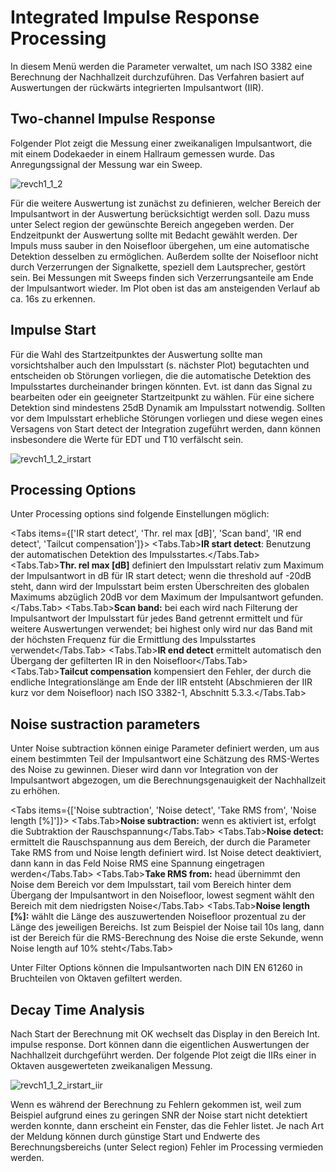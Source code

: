 # Integrated Impulse Response Processing

In diesem Menü werden die Parameter verwaltet, um nach ISO 3382 eine Berechnung der Nachhallzeit durchzuführen. Das Verfahren basiert auf Auswertungen der rückwärts integrierten Impulsantwort (IIR).
## Two-channel Impulse Response

Folgender Plot zeigt die Messung einer zweikanaligen Impulsantwort, die mit einem Dodekaeder in einem Hallraum gemessen wurde. Das Anregungssignal der Messung war ein Sweep.

![revch1_1_2](/revch1_1_2.png)

Für die weitere Auswertung ist zunächst zu definieren, welcher Bereich der Impulsantwort in der Auswertung berücksichtigt werden soll. Dazu muss unter Select region der gewünschte Bereich angegeben werden. Der Endzeitpunkt der Auswertung sollte mit Bedacht gewählt werden. Der Impuls muss sauber in den Noisefloor übergehen, um eine automatische Detektion desselben zu ermöglichen. Außerdem sollte der Noisefloor nicht durch Verzerrungen der Signalkette, speziell dem Lautsprecher, gestört sein. Bei Messungen mit Sweeps finden sich Verzerrungsanteile am Ende der Impulsantwort wieder. Im Plot oben ist das am ansteigenden Verlauf ab ca. 16s zu erkennen.

## Impulse Start

Für die Wahl des Startzeitpunktes der Auswertung sollte man vorsichtshalber auch den Impulsstart (s. nächster Plot) begutachten und entscheiden ob Störungen vorliegen, die die automatische Detektion des Impulsstartes durcheinander bringen könnten. Evt. ist dann das Signal zu bearbeiten oder ein geeigneter Startzeitpunkt zu wählen. Für eine sichere Detektion sind mindestens 25dB Dynamik am Impulsstart notwendig. Sollten vor dem Impulsstart erhebliche Störungen vorliegen und diese wegen eines Versagens von Start detect der Integration zugeführt werden, dann können insbesondere die Werte für EDT und T10 verfälscht sein.

![revch1_1_2_irstart](/revch1_1_2_irstart.png)

## Processing Options

Unter Processing options sind folgende Einstellungen möglich:

 
<Tabs items={['IR start detect', 'Thr. rel max [dB]', 'Scan band', 'IR end detect', 'Tailcut compensation']}>
  <Tabs.Tab>**IR start detect**: Benutzung der automatischen Detektion des Impulsstartes.</Tabs.Tab>
  <Tabs.Tab>**Thr. rel max [dB]** definiert den Impulsstart relativ zum Maximum der Impulsantwort in dB für IR start detect; wenn die threshold auf -20dB steht, dann wird der Impulsstart beim ersten Überschreiten des globalen Maximums abzüglich 20dB vor dem Maximum der Impulsantwort gefunden.</Tabs.Tab>
  <Tabs.Tab>**Scan band:** bei each wird nach Filterung der Impulsantwort der Impulsstart für jedes Band getrennt ermittelt und für weitere Auswertungen verwendet; bei highest only wird nur das Band mit der höchsten Frequenz für die Ermittlung des Impulsstartes verwendet</Tabs.Tab>
  <Tabs.Tab>**IR end detect** ermittelt automatisch den Übergang der gefilterten IR in den Noisefloor</Tabs.Tab>
  <Tabs.Tab>**Tailcut compensation** kompensiert den Fehler, der durch die endliche Integrationslänge am Ende der IIR entsteht (Abschmieren der IIR kurz vor dem Noisefloor) nach ISO 3382-1, Abschnitt 5.3.3.</Tabs.Tab>
</Tabs>

## Noise sustraction parameters

Unter Noise subtraction können einige Parameter definiert werden, um aus einem bestimmten Teil der Impulsantwort eine Schätzung des RMS-Wertes des Noise zu gewinnen.  Dieser wird dann vor Integration von der Impulsantwort abgezogen, um die Berechnungsgenauigkeit der Nachhallzeit zu erhöhen.

<Tabs items={['Noise subtraction', 'Noise detect', 'Take RMS from', 'Noise length [%]']}>
<Tabs.Tab>**Noise subtraction:** wenn es aktiviert ist, erfolgt die Subtraktion der Rauschspannung</Tabs.Tab>
<Tabs.Tab>**Noise detect:** ermittelt die Rauschspannung aus dem Bereich, der durch die Parameter Take RMS from und Noise length definiert wird. Ist Noise detect deaktiviert, dann kann in das Feld Noise RMS eine Spannung eingetragen werden</Tabs.Tab>
<Tabs.Tab>**Take RMS from:** head übernimmt den Noise dem Bereich vor dem Impulsstart, tail vom Bereich hinter dem Übergang der Impulsantwort in den Noisefloor, lowest segment wählt den Bereich mit dem niedrigsten Noise</Tabs.Tab>
<Tabs.Tab>**Noise length [%]:** wählt die Länge des auszuwertenden Noisefloor prozentual zu der Länge des jeweiligen Bereichs. Ist zum Beispiel der Noise tail 10s lang, dann ist der Bereich für die RMS-Berechnung des Noise die erste Sekunde, wenn Noise length auf 10% steht</Tabs.Tab>
</Tabs>

Unter Filter Options können die Impulsantworten nach DIN EN 61260 in Bruchteilen von Oktaven gefiltert werden.

## Decay Time Analysis

Nach Start der Berechnung mit OK wechselt das Display in den Bereich Int. impulse response. Dort können dann die eigentlichen Auswertungen der Nachhallzeit durchgeführt werden. Der folgende Plot zeigt die IIRs einer  in Oktaven  ausgewerteten zweikanaligen Messung.

![revch1_1_2_irstart_iir](/revch1_1_2_irstart_iir.png)

Wenn es während der Berechnung zu Fehlern gekommen ist, weil zum Beispiel aufgrund eines zu geringen SNR der Noise start nicht detektiert werden konnte, dann erscheint ein Fenster, das die Fehler listet. Je nach Art der Meldung können durch günstige Start und Endwerte des Berechnungsbereichs (unter Select region) Fehler im Processing vermieden werden.
